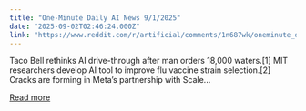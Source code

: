 ```yaml
---
title: "One-Minute Daily AI News 9/1/2025"
date: "2025-09-02T02:46:24.000Z"
link: "https://www.reddit.com/r/artificial/comments/1n687wk/oneminute_daily_ai_news_912025/"
---
```


Taco Bell rethinks AI drive-through after man orders 18,000 waters.[1]
 MIT researchers develop AI tool to improve flu vaccine strain selection.[2]
 Cracks are forming in Meta’s partnership with Scale...

[Read more](https://www.reddit.com/r/artificial/comments/1n687wk/oneminute_daily_ai_news_912025/)
